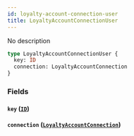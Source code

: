 ```yaml
---
id: loyalty-account-connection-user
title: LoyaltyAccountConnectionUser
---
```


No description

```graphql
type LoyaltyAccountConnectionUser {
  key: ID
  connection: LoyaltyAccountConnection
}
```

### Fields

#### `key` ([`ID`](/v1/scalars/id))

#### `connection` ([`LoyaltyAccountConnection`](/v1/objects/loyalty-account-connection))
